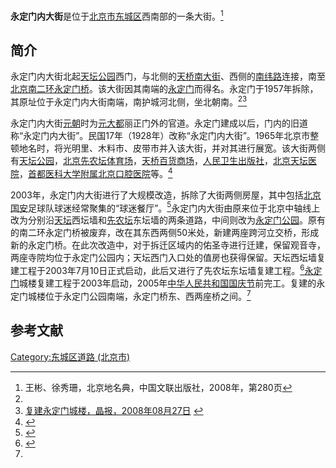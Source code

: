 {{Coord|39.8755362|116.4003524|type:landmark_region:CN-11_source:GoogleMaps|display=title}}
{{Infobox China Road
|路牌类型 = Beijing
|道路方向 = NS
|中文道路名称 =永定门内大街
|道路名称拼音 = YONGDINGMENNEI DAJIE
|图片 =
|图片说明 = 
|道路属性 = 
|道路总长度 = 
|车速限制 = 
|行车线数量 = 
|所在地区 = [[北京市|北京市]][[东城区_(北京市)|东城区]]
|起点 = [[天桥南大街|天桥南大街]]南口
|终点 = [[永定门桥|永定门桥]]
|路段主要建筑 =[[天坛公园|天坛公园]]<br>[[北京先农坛体育场|北京先农坛体育场]]<br>[[天桥百货商场|天桥百货商场]]<br>[[人民卫生出版社|人民卫生出版社]]<br>[[北京天坛医院|北京天坛医院]]<br>[[首都医科大学附属北京口腔医院|北京口腔医院]]
}}
'''永定门内大街'''是位于[[北京市|北京市]][[东城区_(北京市)|东城区]]西南部的一条大街。<ref name=bjdmd>王彬、徐秀珊，北京地名典，中国文联出版社，2008年，第280页</ref>

==简介==
永定门内大街北起[[天坛公园|天坛公园]]西门，与北侧的[[天桥南大街|天桥南大街]]、西侧的[[南纬路|南纬路]]连接，南至[[北京二环路|北京南二环]][[永定门桥|永定门桥]]。该大街因其南端的[[永定门|永定门]]而得名。永定门于1957年拆除，其原址位于永定门内大街南端，南护城河北侧，坐北朝南。<ref name=bjdmd/><ref name=jingbao>[http://jb.sznews.com/html/2008-08/27/content_315980.htm 复建永定门城楼，晶报，2008年08月27日] {{Wayback|url=http://jb.sznews.com/html/2008-08/27/content_315980.htm |date=20131230234654 }}</ref>

永定门内大街[[元朝|元朝]]时为[[元大都|元大都]]丽正门外的官道。永定门建成以后，门内的旧道称“永定门内大街”。民国17年（1928年）改称“永定门内大街”。1965年北京市整顿地名时，将光明里、木料市、皮带市并入该大街，并对其进行展宽。该大街两侧有[[天坛公园|天坛公园]]，[[北京先农坛体育场|北京先农坛体育场]]，[[天桥百货商场|天桥百货商场]]，[[人民卫生出版社|人民卫生出版社]]，[[北京天坛医院|北京天坛医院]]，[[首都医科大学附属北京口腔医院|首都医科大学附属北京口腔医院]]等。<ref name=xwb>{{Cite web |url=http://www.scio.gov.cn/zt2008/2008bjay/djtc/wbjhc/200802/t150439.htm |title=第五章——画角重檐，国务院新闻办网，2008-02-25 |access-date=2013-12-29 |archive-date=2015-09-24 |archive-url=https://web.archive.org/web/20150924095409/http://www.scio.gov.cn/zt2008/2008bjay/djtc/wbjhc/200802/t150439.htm |dead-url=no }}</ref>

2003年，永定门内大街进行了大规模改造，拆除了大街两侧房屋，其中包括[[北京国安|北京国安]]足球队球迷经常聚集的“球迷餐厅”。<ref>{{Cite web |url=http://zt.rbc.cn/12zt/guoan/tpjj/2012/11/30/194785_2.html |title=国安烙印 一生情缘（上） ，北京广播网，2012-10-19 |access-date=2013-12-29 |archive-date=2016-03-05 |archive-url=https://web.archive.org/web/20160305234610/http://zt.rbc.cn/12zt/guoan/tpjj/2012/11/30/194785_2.html |dead-url=no }}</ref>永定门内大街由原来位于北京中轴线上改为分别沿[[天坛|天坛]]西坛墙和[[先农坛|先农坛]]东坛墙的两条道路，中间则改为[[永定门公园|永定门公园]]。原有的南二环永定门桥被废弃，改在其东西两侧50米处，新建两座跨河立交桥，形成新的永定门桥。在此次改造中，对于拆迁区域内的佑圣寺进行迁建，保留观音寺，两座寺院均位于永定门公园内；天坛西门入口处的值房也获得保留。天坛西坛墙复建工程于2003年7月10日正式启动，此后又进行了先农坛东坛墙复建工程。<ref name=sina>{{Cite web |url=http://news.sina.com.cn/s/2003-10-02/1615856568s.shtml |title=南中轴路超乎你的想象，新浪，2003年10月02日 |access-date=2013-12-29 |archive-date=2019-06-09 |archive-url=https://web.archive.org/web/20190609002620/http://news.sina.com.cn/s/2003-10-02/1615856568s.shtml |dead-url=no }}</ref>[[永定门|永定门]]城楼复建工程于2003年启动，2005年[[中华人民共和国国庆节|中华人民共和国国庆节]]前完工。复建的永定门城楼位于永定门公园南端，永定门桥东、西两座桥之间。<ref name=jingbao/>

==参考文献==
{{reflist}}

{{北京南中轴路}}
[[Category:东城区道路_(北京市)|Category:东城区道路 (北京市)]]